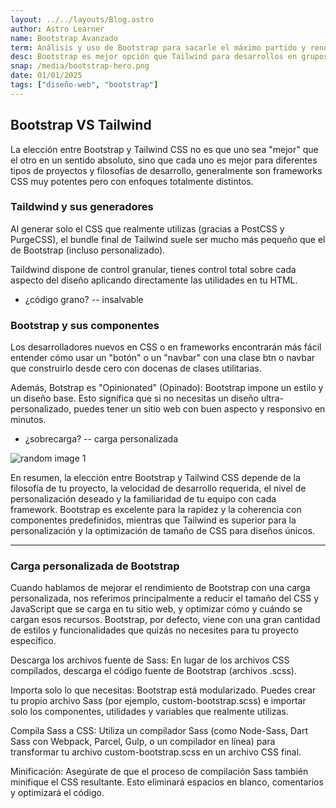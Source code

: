 ```yaml
---
layout: ../../layouts/Blog.astro
author: Astro Learner
name: Bootstrap Avanzado
term: Análisis y uso de Bootstrap para sacarle el máximo partido y rendimiento
desc: Bootstrap es mejor opción que Tailwind para desarrollos en grupos de trabajo si sabes sacarlo el máximo partido.
snap: /media/bootstrap-hero.png
date: 01/01/2025
tags: ["diseño-web", "bootstrap"]
---
```


## Bootstrap VS Tailwind

La elección entre Bootstrap y Tailwind CSS no es que uno sea "mejor" que el otro en un sentido absoluto, 
sino que cada uno es mejor para diferentes tipos de proyectos y filosofías de desarrollo, 
generalmente son frameworks CSS muy potentes pero con enfoques totalmente distintos.

### Taildwind y sus generadores

Al generar solo el CSS que realmente utilizas (gracias a PostCSS y PurgeCSS), el bundle final de Tailwind suele ser mucho más pequeño que el de Bootstrap (incluso personalizado).

Taildwind dispone de control granular, tienes control total sobre cada aspecto del diseño aplicando directamente las utilidades en tu HTML.

- ¿código grano? -- insalvable

### Bootstrap y sus componentes

Los desarrolladores nuevos en CSS o en frameworks encontrarán más fácil entender cómo usar un "botón" o un "navbar" con una clase btn o navbar que construirlo desde cero con docenas de clases utilitarias.

Además, Botstrap es "Opinionated" (Opinado): Bootstrap impone un estilo y un diseño base. Esto significa que si no necesitas un diseño ultra-personalizado, puedes tener un sitio web con buen aspecto y responsivo en minutos.

- ¿sobrecarga? -- carga personalizada

<img class="img-fluid mb-3" src="https://picsum.photos/700/400/?random=1" alt="random image 1"/>

En resumen, la elección entre Bootstrap y Tailwind CSS depende de la filosofía de tu proyecto, la velocidad de desarrollo requerida, el nivel de personalización deseado y la familiaridad de tu equipo con cada framework. Bootstrap es excelente para la rapidez y la coherencia con componentes predefinidos, mientras que Tailwind es superior para la personalización y la optimización de tamaño de CSS para diseños únicos.

---

### Carga personalizada de Bootstrap

Cuando hablamos de mejorar el rendimiento de Bootstrap con una carga personalizada, nos referimos principalmente a reducir el tamaño del CSS y JavaScript que se carga en tu sitio web, y optimizar cómo y cuándo se cargan esos recursos. Bootstrap, por defecto, viene con una gran cantidad de estilos y funcionalidades que quizás no necesites para tu proyecto específico.

Descarga los archivos fuente de Sass: En lugar de los archivos CSS compilados, descarga el código fuente de Bootstrap (archivos .scss).

Importa solo lo que necesitas: Bootstrap está modularizado. Puedes crear tu propio archivo Sass (por ejemplo, custom-bootstrap.scss) e importar solo los componentes, utilidades y variables que realmente utilizas.

Compila Sass a CSS: Utiliza un compilador Sass (como Node-Sass, Dart Sass con Webpack, Parcel, Gulp, o un compilador en línea) para transformar tu archivo custom-bootstrap.scss en un archivo CSS final.

Minificación: Asegúrate de que el proceso de compilación Sass también minifique el CSS resultante. Esto eliminará espacios en blanco, comentarios y optimizará el código.